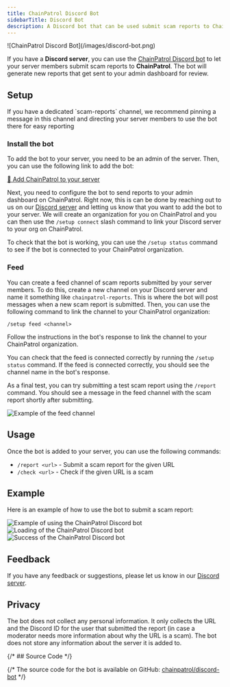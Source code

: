 ```yaml
---
title: ChainPatrol Discord Bot
sidebarTitle: Discord Bot
description: A Discord bot that can be used submit scam reports to ChainPatrol
---
```


<Frame>![ChainPatrol Discord Bot](/images/discord-bot.png)</Frame>

If you have a **Discord server**, you can use the [ChainPatrol Discord bot](https://chainpatrol.io/bot)
to let your server members submit scam reports to **ChainPatrol**. The bot will generate new
reports that get sent to your admin dashboard for review.

## Setup

<Tip>
  If you have a dedicated `scam-reports` channel, we recommend pinning a message
  in this channel and directing your server members to use the bot there for
  easy reporting
</Tip>

### Install the bot

To add the bot to your server, you need to be an admin of the server. Then, you
can use the following link to add the bot:

[🚀 Add ChainPatrol to your server](https://chainpatrol.io/bot/install)

Next, you need to configure the bot to send reports to your admin dashboard on ChainPatrol. Right now,
this is can be done by reaching out to us on our [Discord server](https://chainpatrol.io/discord)
and letting us know that you want to add the bot to your server. We will create an organization
for you on ChainPatrol and you can then use the `/setup connect` slash command to link your Discord server
to your org on ChainPatrol.

To check that the bot is working, you can use the `/setup status` command to see if the bot is
connected to your ChainPatrol organization.

### Feed

You can create a feed channel of scam reports submitted by your server members. To do this,
create a new channel on your Discord server and name it something like `chainpatrol-reports`. This is where the
bot will post messages when a new scam report is submitted. Then, you can use the following command
to link the channel to your ChainPatrol organization:

```
/setup feed <channel>
```

Follow the instructions in the bot's response to link the channel to your ChainPatrol organization.

You can check that the feed is connected correctly by running the `/setup status` command. If the
feed is connected correctly, you should see the channel name in the bot's response.

As a final test, you can try submitting a test scam report using the `/report` command. You should see a message
in the feed channel with the scam report shortly after submitting.

![Example of the feed channel](/images/discord-bot-feed.png)

## Usage

Once the bot is added to your server, you can use the following commands:

- `/report <url>` - Submit a scam report for the given URL
- `/check <url>` - Check if the given URL is a scam

## Example

Here is an example of how to use the bot to submit a scam report:

![Example of using the ChainPatrol Discord bot](/images/discord-bot-prompt.png)
![Loading of the ChainPatrol Discord bot](/images/discord-bot-loading.png)
![Success of the ChainPatrol Discord bot](/images/discord-bot-success.png)

## Feedback

If you have any feedback or suggestions, please let us know in our
[Discord server](https://chainpatrol.io/discord).

## Privacy

The bot does not collect any personal information. It only collects the URL and
the Discord ID for the user that submitted the report (in case a moderator needs
more information about why the URL is a scam). The bot does not store any information
about the server it is added to.

{/* ## Source Code */}

{/* The source code for the bot is available on GitHub: [chainpatrol/discord-bot](https://github.com/chainPatrol/discord-bot) */}

